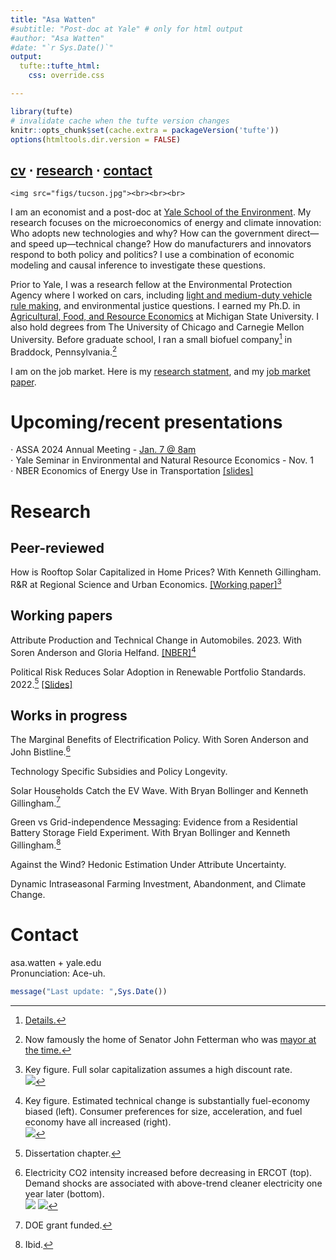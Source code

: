 ```yaml
---
title: "Asa Watten"
#subtitle: "Post-doc at Yale" # only for html output
#author: "Asa Watten"
#date: "`r Sys.Date()`"
output:
  tufte::tufte_html:
    css: override.css

---
```


```r
library(tufte)
# invalidate cache when the tufte version changes
knitr::opts_chunk$set(cache.extra = packageVersion('tufte'))
options(htmltools.dir.version = FALSE)
```

<!--- Aobe fonts -->
<link rel="stylesheet" href="https://use.typekit.net/vas8izs.css">
<!-- Google tag (gtag.js) -->
<script async src="https://www.googletagmanager.com/gtag/js?id=GA_TRACKING_ID"></script>
<script>
  window.dataLayer = window.dataLayer || [];
  function gtag(){window.dataLayer.push(arguments);}
  gtag('js', new Date());

  gtag('config', 'G-6TT0DM1BX3');
</script>
## [cv](https://www.dropbox.com/scl/fi/wqc9ny1b6t4ajq100w9ek/CV.pdf?rlkey=cxvbaoe21tyuhbi3rtdfan0s1&dl=0) ⋅ [research](#research) ⋅ [contact](#contact)
```marginfigure
<img src="figs/tucson.jpg"><br><br><br>
```

I am an economist and a post-doc at [Yale School of the Environment](https://environment.yale.edu/). My research focuses on the microeconomics of energy and climate innovation: Who adopts new technologies and why? How can the government direct—and speed up—technical change? How do manufacturers and innovators respond to both policy and politics? I use a combination of economic modeling and causal inference to investigate these questions.

Prior to Yale, I was a research fellow at the Environmental Protection Agency where I worked on cars, including [light and medium-duty vehicle rule making](https://www.epa.gov/regulations-emissions-vehicles-and-engines/proposed-rule-multi-pollutant-emissions-standards-model), and environmental justice questions. I earned my Ph.D. in [Agricultural, Food, and Resource Economics](https://afre.msu.edu) at Michigan State University. I also hold degrees from The University of Chicago and Carnegie Mellon University. Before graduate school, I ran a small biofuel company^[[Details.](figs/details.png)] in Braddock, Pennsylvania.^[Now famously the home of Senator John Fetterman who was [mayor at the time.](https://www.rollingstone.com/culture/culture-features/john-fetterman-pennsylvania-mayor-hell-allegheny-county-100493/)]

I am on the job market. Here is my [research statment](https://www.dropbox.com/scl/fi/mrwu4gb3v0yous9xeilt8/Watten-Research-Statement.pdf?rlkey=fvhotxk52akobbm2psjrpgqe7&dl=0), and my [job market paper](https://www.dropbox.com/scl/fi/acxjy6un9a2efaabdjc27/Attributes_Watten_Anderson_Helfand.pdf?rlkey=l9uhir9a36qc63vhndw2ynfti&dl=0). 


# Upcoming/recent presentations

⋅ ASSA 2024 Annual Meeting - [Jan. 7 @ 8am](https://www.aeaweb.org/conference/2024/preliminary/1838?q=eNqrVipOLS7OzM8LqSxIVbKqhnGVrJQMlWp1lBKLi_OTQRwzJR2lktSiXFwgG8hKSayEMEoyc1MhrLLM1HKQAUUFBUABUwOl2lpcMGKVG78,)<br>
⋅ Yale Seminar in Environmental and Natural Resource Economics - Nov. 1<br>
⋅ NBER Economics of Energy Use in Transportation [[slides]](https://www.dropbox.com/scl/fi/stcehaxycwbwofk6izotu/Attributes-NBER.pdf?rlkey=7wpfb2f4ga2xgzu7rxd03lygh&dl=0)

# Research <a id="research"></a>

## Peer-reviewed

How is Rooftop Solar Capitalized in Home Prices? With Kenneth Gillingham.
R&R at Regional Science and Urban Economics.
[[Working paper]](https://www.dropbox.com/scl/fi/ccz50ie7jv95i76k1km8o/Gillingham-and-Watten-Solar-Capitalization.pdf?rlkey=36ity4d1svi1khopqssj9ni5r&dl=0)^[Key figure. Full solar capitalization assumes a high discount rate.<br>
<a href="figs/solar capitalization estimates.png"><img src="figs/solar capitalization estimates.png"></a>
]

## Working papers 

Attribute Production and Technical Change in Automobiles. 2023.
With Soren Anderson and Gloria Helfand. [[NBER]](https://conference.nber.org/conf_papers/f178120.pdf)^[Key figure. Estimated technical change is substantially fuel-economy biased (left). Consumer preferences for size, acceleration, and fuel economy have all increased (right).<br>
<a href="figs/attributes_fig10.png"><img src="figs/attributes_fig10.png"></a>
]

Political Risk Reduces Solar Adoption in Renewable Portfolio Standards. 2022.^[Dissertation chapter.] [[Slides]](https://www.dropbox.com/scl/fi/2k3e1eh86bsox7rnvmigz/Watten_AERE_2022.pdf?rlkey=wyhl3h35cfv05ia5gcoo4odn8&dl=0)

## Works in progress

The Marginal Benefits of Electrification Policy. With Soren Anderson and John Bistline.^[Electricity CO2 intensity increased before decreasing in ERCOT (top). Demand shocks are associated with above-trend cleaner electricity one year later (bottom).<br>
<a href="figs/co2_intense.png"><img src="figs/co2_intense.png"></a>
<a href="figs/shock-elast.png"><img src="figs/shock-elast.png"></a>
]

Technology Specific Subsidies and Policy Longevity.

Solar Households Catch the EV Wave. With Bryan Bollinger and Kenneth Gillingham.^[DOE grant funded.]

Green vs Grid-independence Messaging: Evidence from a Residential Battery Storage Field Experiment. With Bryan Bollinger and Kenneth Gillingham.^[Ibid.]

Against the Wind? Hedonic Estimation Under Attribute Uncertainty.

Dynamic Intraseasonal Farming Investment, Abandonment, and Climate Change.

# Contact <a id="contact"></a>

asa.watten + yale.edu <br>
Pronunciation: Ace-uh.

```r
message("Last update: ",Sys.Date())
```




